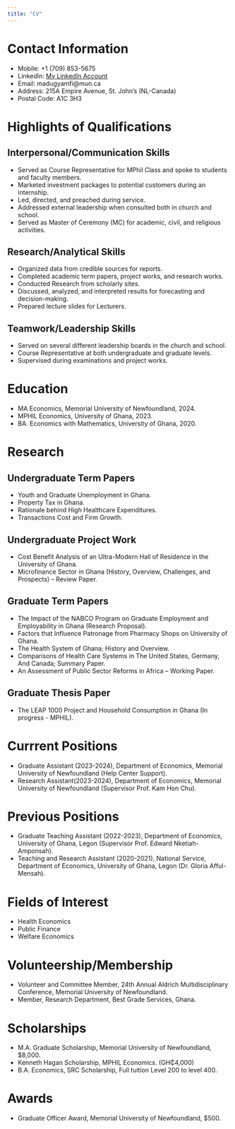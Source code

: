 ```yaml
---
title: "CV"
---
```


# Contact Information

-   Mobile: +1 (709) 853-5675
-   LinkedIn: [My LinkedIn Account](https://www.linkedin.com/in/michael-adu-gyamfi-7a96311bb/)\
-   Email: madugyamfi\@mun.ca
-   Address: 215A Empire Avenue, St. John’s (NL-Canada)
-   Postal Code: A1C 3H3

# Highlights of Qualifications

## Interpersonal/Communication Skills

-   Served as Course Representative for MPhil Class and spoke to students and faculty members.
-   Marketed investment packages to potential customers during an internship.
-   Led, directed, and preached during service.
-   Addressed external leadership when consulted both in church and school.
-   Served as Master of Ceremony (MC) for academic, civil, and religious activities.

## Research/Analytical Skills

-   Organized data from credible sources for reports.
-   Completed academic term papers, project works, and research works.
-   Conducted Research from scholarly sites.
-   Discussed, analyzed, and interpreted results for forecasting and decision-making.
-   Prepared lecture slides for Lecturers.

## Teamwork/Leadership Skills

-   Served on several different leadership boards in the church and school.
-   Course Representative at both undergraduate and graduate levels.
-   Supervised during examinations and project works.

# Education

-   MA Economics, Memorial University of Newfoundland, 2024.
-   MPHIL Economics, University of Ghana, 2023.
-   BA. Economics with Mathematics, University of Ghana, 2020.

# Research

## Undergraduate Term Papers

-   Youth and Graduate Unemployment in Ghana.
-   Property Tax in Ghana.
-   Rationale behind High Healthcare Expenditures.
-   Transactions Cost and Firm Growth.

## Undergraduate Project Work

-   Cost Benefit Analysis of an Ultra-Modern Hall of Residence in the University of Ghana.
-   Microfinance Sector in Ghana (History, Overview, Challenges, and Prospects) – Review Paper.

## Graduate Term Papers

-   The Impact of the NABCO Program on Graduate Employment and Employability in Ghana (Research Proposal).
-   Factors that Influence Patronage from Pharmacy Shops on University of Ghana.
-   The Health System of Ghana; History and Overview.
-   Comparisons of Health Care Systems in The United States, Germany, And Canada; Summary Paper.
-   An Assessment of Public Sector Reforms in Africa – Working Paper.

## Graduate Thesis Paper

-   The LEAP 1000 Project and Household Consumption in Ghana (In progress - MPHIL).

# Currrent Positions

-   Graduate Assistant (2023-2024), Department of Economics, Memorial University of Newfoundland (Help Center Support).
-   Research Assistant(2023-2024), Department of Economics, Memorial University of Newfoundland (Supervisor Prof. Kam Hon Chu).

# Previous Positions

-   Graduate Teaching Assistant (2022-2023), Department of Economics, University of Ghana, Legon (Supervisor Prof. Edward Nketiah-Amponsah).
-   Teaching and Research Assistant (2020-2021), National Service, Department of Economics, University of Ghana, Legon (Dr. Gloria Afful-Mensah).

# Fields of Interest

-   Health Economics
-   Public Finance
-   Welfare Economics

# Volunteership/Membership

-   Volunteer and Committee Member, 24th Annual Aldrich Multidisciplinary Conference, Memorial University of Newfoundland.
-   Member, Research Department, Best Grade Services, Ghana.

# Scholarships

-   M.A. Graduate Scholarship, Memorial University of Newfoundland, \$8,000.
-   Kenneth Hagan Scholarship, MPHIL Economics. (GH₵4,000)
-   B.A. Economics, SRC Scholarship, Full tuition Level 200 to level 400.

# Awards

-   Graduate Officer Award, Memorial University of Newfoundland, \$500.
